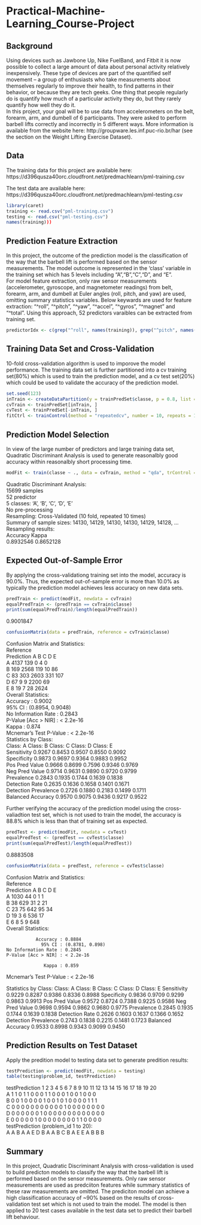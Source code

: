# Practical-Machine-Learning_Course-Project

## Background
Using devices such as Jawbone Up, Nike FuelBand, and Fitbit it is now possible to collect a large amount of data about personal activity relatively inexpensively. These type of devices are part of the quantified self movement – a group of enthusiasts who take measurements about themselves regularly to improve their health, to find patterns in their behavior, or because they are tech geeks. One thing that people regularly do is quantify how much of a particular activity they do, but they rarely quantify how well they do it.\
In this project, your goal will be to use data from accelerometers on the belt, forearm, arm, and dumbell of 6 participants. They were asked to perform barbell lifts correctly and incorrectly in 5 different ways. More information is available from the website here: http://groupware.les.inf.puc-rio.br/har (see the section on the Weight Lifting Exercise Dataset).

## Data
The training data for this project are available here:
https://d396qusza40orc.cloudfront.net/predmachlearn/pml-training.csv

The test data are available here:
https://d396qusza40orc.cloudfront.net/predmachlearn/pml-testing.csv

```r
library(caret)
training <- read.csv("pml-training.csv")
testing <- read.csv("pml-testing.csv")
names(training)))
```

## Prediction Feature Extraction
In this project, the outcome of the prediction model is the classification of the way that the barbell lift is performed based on the sensor measurements. The model outcome is represented in the 'class' variable in the training set which has 5 levels including "A","B","C","D", and "E".\
For model feature extraction, only raw sensor measurements (accelerometer, gyroscope, and magnetometer readings) from belt, forearm, arm, and dumbell at Euler angles (roll, pitch, and yaw) are used, omitting summary statistics variables. Below keywards are used for feature extraction: "^roll", "^pitch", "^yaw", "^accel", "^gyros", "^magnet" and "^total". Using this approach, 52 predictors varaibles can be extracted from training set.

```r
predictorIdx <- c(grep("^roll", names(training)), grep("^pitch", names(training)), grep("^yaw", names(training)), grep("^accel", names(training)), grep("^gyros", names(training)), grep("^magnet", names(training)), grep("^total", names(training)))
```

## Training Data Set and Cross-Validation
10-fold cross-validation algorithm is used to imporove the model performance. The training data set is further partitioned into a cv training set(80%) which is used to train the prediction model, and a cv test set(20%) which could be used to validate the accuracy of the prediction model.

```r
set.seed(123)
inTrain <- createDataPartition(y = trainPredSet$classe, p = 0.8, list = FALSE)
cvTrain <- trainPredSet[inTrain, ]
cvTest <- trainPredSet[-inTrain, ]
fitCtrl <- trainControl(method = "repeatedcv", number = 10, repeats = 10)
```

## Prediction Model Selection
In view of the large number of predictors and large training data set, Quadratic Discriminant Analysis is used to generate reasonalbly good accuracy within reasonalbly short processing time.

```r
modFit <- train(classe ~ ., data = cvTrain, method = "qda", trControl = fitCtrl)
```
Quadratic Discriminant Analysis:\
15699 samples\
52 predictor\
5 classes: 'A', 'B', 'C', 'D', 'E'\
No pre-processing\
Resampling: Cross-Validated (10 fold, repeated 10 times)\
Summary of sample sizes: 14130, 14129, 14130, 14130, 14129, 14128, ... \
Resampling results:\
Accuracy   Kappa\
0.8932546  0.8652128

## Expected Out-of-Sample Error
By applying the cross-validationg training set into the model, accuracy is 90.0%. Thus, the expected out-of-sample error is more than 10.0% as typically the prediction model achieves less accuracy on new data sets.
```r
predTrain <- predict(modFit, newdata = cvTrain)
equalPredTrain <- (predTrain == cvTrain$classe)
print(sum(equalPredTrain)/length(equalPredTrain))
```
0.9001847
```r
confusionMatrix(data = predTrain, reference = cvTrain$classe)
```
Confusion Matrix and Statistics:\
          Reference\
Prediction    A    B    C    D    E\
         A 4137  139    0    4    0\
         B  169 2568  119   10   86\
         C   83  303 2603  331  107\
         D   67    9    9 2200   69\
         E    8   19    7   28 2624\
Overall Statistics:\                    
               Accuracy : 0.9002\      
                 95% CI : (0.8954, 0.9048)\
    No Information Rate : 0.2843\    
    P-Value [Acc > NIR] : < 2.2e-16\                         
                  Kappa : 0.874\       
 Mcnemar's Test P-Value : < 2.2e-16\
Statistics by Class:\
                     Class: A Class: B Class: C Class: D Class: E\
Sensitivity            0.9267   0.8453   0.9507   0.8550   0.9092\
Specificity            0.9873   0.9697   0.9364   0.9883   0.9952\
Pos Pred Value         0.9666   0.8699   0.7596   0.9346   0.9769\
Neg Pred Value         0.9714   0.9631   0.9890   0.9720   0.9799\
Prevalence             0.2843   0.1935   0.1744   0.1639   0.1838\
Detection Rate         0.2635   0.1636   0.1658   0.1401   0.1671\
Detection Prevalence   0.2726   0.1880   0.2183   0.1499   0.1711\
Balanced Accuracy      0.9570   0.9075   0.9436   0.9217   0.9522

Further verifying the accuracy of the prediction model using the cross-valiadtion test set, which is not used to train the model, the accuracy is 88.8% which is less than that of training set as expected.
```r
predTest <- predict(modFit, newdata = cvTest)
equalPredTest <- (predTest == cvTest$classe)
print(sum(equalPredTest)/length(equalPredTest))
```
0.8883508
```r
confusionMatrix(data = predTest, reference = cvTest$classe)
```
Confusion Matrix and Statistics:\
          Reference\
Prediction    A    B    C    D    E\
         A 1030   44    0    1    1\
         B   38  629   31    2   21\
         C   23   75  642   95   34\
         D   19    3    6  536   17\
         E    6    8    5    9  648\
Overall Statistics:
                                         
               Accuracy : 0.8884         
                 95% CI : (0.8781, 0.898)
    No Information Rate : 0.2845         
    P-Value [Acc > NIR] : < 2.2e-16      
                                         
                  Kappa : 0.859          
 Mcnemar's Test P-Value : < 2.2e-16      

Statistics by Class:
                     Class: A Class: B Class: C Class: D Class: E
Sensitivity            0.9229   0.8287   0.9386   0.8336   0.8988
Specificity            0.9836   0.9709   0.9299   0.9863   0.9913
Pos Pred Value         0.9572   0.8724   0.7388   0.9225   0.9586
Neg Pred Value         0.9698   0.9594   0.9862   0.9680   0.9775
Prevalence             0.2845   0.1935   0.1744   0.1639   0.1838
Detection Rate         0.2626   0.1603   0.1637   0.1366   0.1652
Detection Prevalence   0.2743   0.1838   0.2215   0.1481   0.1723
Balanced Accuracy      0.9533   0.8998   0.9343   0.9099   0.9450

## Prediction Results on Test Dataset
Apply the predition model to testing data set to generate predition results:

```r
testPrediction <- predict(modFit, newdata = testing)
table(testing$problem_id, testPrediction)
```
testPrediction 1 2 3 4 5 6 7 8 9 10 11 12 13 14 15 16 17 18 19 20\
             A 1 1 0 1 1 0 0 0 1  1  0  0  0  1  0  0  1  0  0  0\
             B 0 0 1 0 0 0 0 1 0  0  1  0  1  0  0  0  0  1  1  1\
             C 0 0 0 0 0 0 0 0 0  0  0  1  0  0  0  0  0  0  0  0\
             D 0 0 0 0 0 0 1 0 0  0  0  0  0  0  0  0  0  0  0  0\
             E 0 0 0 0 0 1 0 0 0  0  0  0  0  0  1  1  0  0  0  0\
testPrediction (problem_id 1 to 20):\
A A B A A E D B A A B C B A E E A B B B

## Summary
In this project, Quadratic Discriminant Analysis with cross-validation is used to build predicton models to classify the way that the barbell lift is performed based on the sensor measurements. Only raw sensor measurements are used as predciiton features while summary statistics of these raw measurements are omitted. The prediciton model can achieve a high classification accuracy of ~90% based on the results of cross-validation test set which is not used to train the model. The model is then applied to 20 test cases available in the test data set to predict their barbell lift behaviour.
